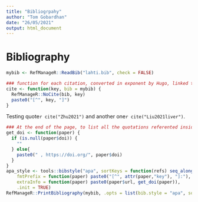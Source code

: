 ```yaml
---
title: "Bibliogrpahy"
author: "Tom Gobardhan"
date: "26/05/2021"
output: html_document
---
```


# Bibliography

```r
mybib <- RefManageR::ReadBib("lahti.bib", check = FALSE) 
```


```r
### function for each citation, converted in exponent by Hugo, linked to the list
cite <- function(key, bib = mybib) {
  RefManageR::NoCite(bib, key)
  paste0("[^", key, "]")
}

```

Testing quote`r cite("Zhu2021")`  and another one`r cite("Liu2021liver")`.

```r
### At the end of the page, to list all the quotations referented inside it
get_doi <- function(paper) {
  if (is.null(paper$doi)) {
    ""
  } else{
    paste0(" , https://doi.org/", paper$doi)
  }
}
apa_style <- tools::bibstyle("apa", sortKeys = function(refs) seq_along(refs),
    fmtPrefix = function(paper) paste0("[^", attr(paper,"key"), "]:"),
    extraInfo = function(paper) paste0(paper$url, get_doi(paper)),
    .init = TRUE)
RefManageR::PrintBibliography(mybib, .opts = list(bib.style = "apa", sorting = ""))
```
